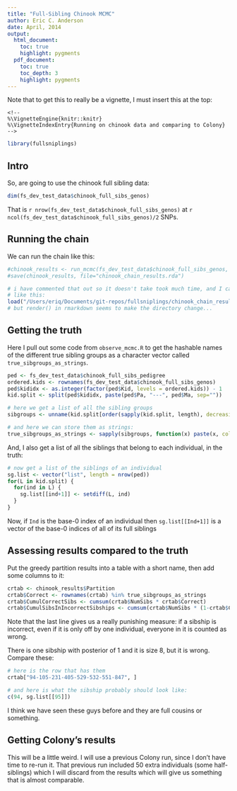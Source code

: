 ```yaml
---
title: "Full-Sibling Chinook MCMC"
author: Eric C. Anderson
date: April, 2014
output: 
  html_document:
    toc: true
    highlight: pygments
  pdf_document:
    toc: true
    toc_depth: 3
    highlight: pygments
---
```


Note that to get this to really be a vignette, I must insert this at the top:
```
<!--
%\VignetteEngine{knitr::knitr}
%\VignetteIndexEntry{Running on chinook data and comparing to Colony}
-->
```

```r
library(fullsniplings)
```

## Intro
So, are going to use the chinook full sibling data:
```r
dim(fs_dev_test_data$chinook_full_sibs_genos)
```
That is `r nrow(fs_dev_test_data$chinook_full_sibs_genos)` at `r ncol(fs_dev_test_data$chinook_full_sibs_genos)/2` SNPs.

## Running the chain
We can run the chain like this:
```r
#chinook_results <- run_mcmc(fs_dev_test_data$chinook_full_sibs_genos, burn_in = 50, num_sweeps = 200)
#save(chinook_results, file="chinook_chain_results.rda")

# i have commented that out so it doesn't take took much time, and I can get it back quickly
# like this:
load("/Users/eriq/Documents/git-repos/fullsniplings/chinook_chain_results.rda") # not portable file name
# but render() in rmarkdown seems to make the directory change...
```

## Getting the truth
Here I pull out some code from `observe_mcmc.R` to get the hashable names of the
different true sibling groups as a character vector called `true_sibgroups_as_strings`.
```r
ped <- fs_dev_test_data$chinook_full_sibs_pedigree
ordered.kids <- rownames(fs_dev_test_data$chinook_full_sibs_genos)
ped$kididx <- as.integer(factor(ped$Kid, levels = ordered.kids)) - 1
kid.split <- split(ped$kididx, paste(ped$Pa, "---", ped$Ma, sep=""))

# here we get a list of all the sibling groups
sibgroups <- unname(kid.split[order(sapply(kid.split, length), decreasing=T)])

# and here we can store them as strings:
true_sibgroups_as_strings <- sapply(sibgroups, function(x) paste(x, collapse="-"))
```

And, I also get a list of all the siblings that belong to each individual, in the truth:
```r
# now get a list of the siblings of an individual
sg.list <- vector("list", length = nrow(ped))
for(L in kid.split) {
  for(ind in L) {
    sg.list[[ind+1]] <- setdiff(L, ind)
  }
}
```
Now, if `Ind` is the base-0 index of an individual then
`sg.list[[Ind+1]]` is a vector of the base-0 indices of all of its full siblings


## Assessing results compared to the truth
Put the greedy partition results into a table with a short name, then add some columns to it:
```r
crtab <- chinook_results$Partition
crtab$Correct <- rownames(crtab) %in% true_sibgroups_as_strings
crtab$CumulCorrectSibs <- cumsum(crtab$NumSibs * crtab$Correct)
crtab$CumulSibsInIncorrectSibships <- cumsum(crtab$NumSibs * (1-crtab$Correct))
```
Note that the last line gives us a really punishing measure: if a sibship is incorrect, even if it is only
off by one individual, everyone in it is counted as wrong.  

There is one sibship with posterior of 1 and it is size 8, but it is wrong.  Compare these:
```r
# here is the row that has them
crtab["94-105-231-405-529-532-551-847", ]

# and here is what the sibship probably should look like:
c(94, sg.list[[95]])
```
I think we have seen these guys before and they are full cousins or something.


## Getting Colony's results
This will be a little weird.  I will use a previous Colony run, since I don't have time to re-run it.  That
previous run included 50 extra individuals (some half-siblings) which I will discard from the results which 
will give us something that is almost comparable.

